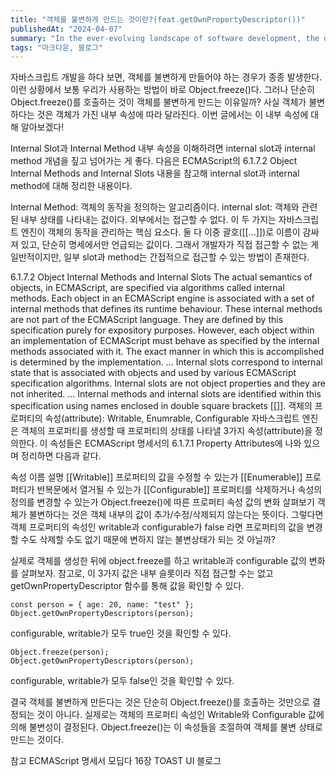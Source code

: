 ```yaml
---
title: "객체를 불변하게 만드는 것이란?(feat.getOwnPropertyDescriptor())"
publishedAt: "2024-04-07"
summary: "In the ever-evolving landscape of software development, the debate between dynamic and static typing continues to be a hot topic."
tags: "마크다운, 블로그"
---
```


자바스크립트 개발을 하다 보면, 객체를 불변하게 만들어야 하는 경우가 종종 발생한다. 이런 상황에서 보통 우리가 사용하는 방법이 바로 Object.freeze()다. 그러나 단순히 Object.freeze()를 호출하는 것이 객체를 불변하게 만드는 이유일까? 사실 객체가 불변하다는 것은 객체가 가진 내부 속성에 따라 달라진다. 이번 글에서는 이 내부 속성에 대해 알아보겠다!

Internal Slot과 Internal Method
내부 속성을 이해하려면 internal slot과 internal method 개념을 짚고 넘어가는 게 좋다. 다음은 ECMAScript의 6.1.7.2 Object Internal Methods and Internal Slots 내용을 참고해 internal slot과 internal method에 대해 정리한 내용이다.

Internal Method: 객체의 동작을 정의하는 알고리즘이다.
internal slot: 객체와 관련된 내부 상태를 나타내는 겂이다. 외부에서는 접근할 수 없다.
이 두 가지는 자바스크립트 엔진이 객체의 동작을 관리하는 핵심 요소다. 둘 다 이중 괄호([[...]])로 이름이 감싸져 있고, 단순히 명세에서만 언급되는 값이다. 그래서 개발자가 직접 접근할 수 없는 게 일반적이지만, 일부 slot과 method는 간접적으로 접근할 수 있는 방법이 존재한다.

6.1.7.2 Object Internal Methods and Internal Slots
The actual semantics of objects, in ECMAScript, are specified via algorithms called internal methods. Each object in an ECMAScript engine is associated with a set of internal methods that defines its runtime behaviour. These internal methods are not part of the ECMAScript language. They are defined by this specification purely for expository purposes. However, each object within an implementation of ECMAScript must behave as specified by the internal methods associated with it. The exact manner in which this is accomplished is determined by the implementation.
...
Internal slots correspond to internal state that is associated with objects and used by various ECMAScript specification algorithms. Internal slots are not object properties and they are not inherited.
...
Internal methods and internal slots are identified within this specification using names enclosed in double square brackets [[]].
객체의 프로퍼티의 속성(attribute): Writable, Enumrable, Configurable
자바스크립트 엔진은 객체의 프로퍼티를 생성할 때 프로퍼티의 상태를 나타낼 3가지 속성(attribute)을 정의한다. 이 속성들은 ECMAScript 명세서의 6.1.7.1 Property Attributes에 나와 있으며 정리하면 다음과 같다.

속성 이름 설명
[[Writable]] 프로퍼티의 값을 수정할 수 있는가
[[Enumerable]] 프로퍼티가 반복문에서 열거될 수 있는가
[[Configurable]] 프로퍼티를 삭제하거나 속성의 정의를 변경할 수 있는가
Object.freeze()에 따른 프로퍼티 속성 값의 변화 살펴보기
객체가 불변하다는 것은 객체 내부의 값이 추가/수정/삭제되지 않는다는 뜻이다. 그렇다면 객체 프로퍼티의 속성인 writable과 configurable가 false 라면 프로퍼티의 값을 변경할 수도 삭제할 수도 없기 때문에 변하지 않는 불변상태가 되는 것 아닐까?

실제로 객체를 생성한 뒤에 object.freeze를 하고 writable과 configurable 값의 변화를 살펴보자. 참고로, 이 3가지 값은 내부 슬롯이라 직접 접근할 수는 없고 getOwnPropertyDescriptor 함수를 통해 값을 확인할 수 있다.

```
const person = { age: 20, name: "test" };
Object.getOwnPropertyDescriptors(person);
```

configurable, writable가 모두 true인 것을 확인할 수 있다.

```
Object.freeze(person);
Object.getOwnPropertyDescriptors(person);
```

configurable, writable가 모두 false인 것을 확인할 수 있다.

결국 객체를 불변하게 만든다는 것은 단순히 Object.freeze()를 호출하는 것만으로 결정되는 것이 아니다. 실제로는 객체의 프로퍼티 속성인 Writable와 Configurable 값에 의해 불변성이 결정된다. Object.freeze()는 이 속성들을 조절하여 객체를 불변 상태로 만드는 것이다.

참고
ECMAScript 명세서
모딥다 16장
TOAST UI 블로그
